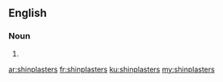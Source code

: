 ==English==

===Noun===
{{head|en|plural}} {{g|p}}

# {{plural of|shinplaster|lang=en}}

[[ar:shinplasters]]
[[fr:shinplasters]]
[[ku:shinplasters]]
[[my:shinplasters]]